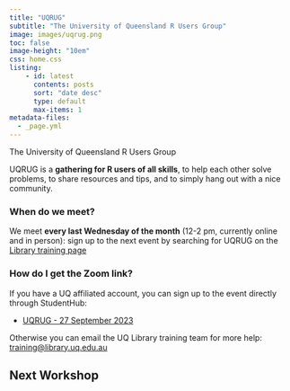 ```yaml
---
title: "UQRUG" 
subtitle: "The University of Queensland R Users Group"
image: images/uqrug.png
toc: false
image-height: "10em" 
css: home.css
listing:
    - id: latest
      contents: posts
      sort: "date desc"
      type: default
      max-items: 1
metadata-files:
  - _page.yml
---
```


```{=html}
<div class="quarto-about-marquee">
  <p class="subtitle lead">The University of Queensland R Users Group</p>
</div>

<script>
    function copyEvent(id)
    {
        var str = document.getElementById(id);
        window.getSelection().selectAllChildren(str);
        document.execCommand("Copy")
    }
</script>
```
UQRUG is a **gathering for R users of all skills**, to help each other solve problems, to share resources and tips, and to simply hang out with a nice community.

### When do we meet?

We meet **every last Wednesday of the month** (12-2 pm, currently online and in person): sign up to the next event by searching for UQRUG on the [Library training page](https://web.library.uq.edu.au/library-services/training)

### How do I get the Zoom link?

If you have a UQ affiliated account, you can sign up to the event directly through StudentHub:

-   [UQRUG - 27 September 2023](https://studenthub.uq.edu.au/students/events/detail/4796119)

Otherwise you can email the UQ Library training team for more help: <a href="javascript:void(0);" onclick="copyEvent('copy')" id="copy" title="Click to copy email address">training\@library.uq.edu.au</a> 

## Next Workshop

::: {#latest}
:::
